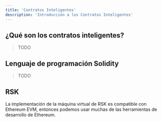 ---
title: 'Contratos Inteligentes'
description: 'Introducción a los Contratos Inteligentes'
---

## ¿Qué son los contratos inteligentes?

> TODO

## Lenguaje de programación Solidity

> TODO

## RSK

La implementación de la máquina virtual de RSK es compatible con Ethereum EVM, entonces podemos usar muchas de las herramientas de desarrollo de Ethereum.
